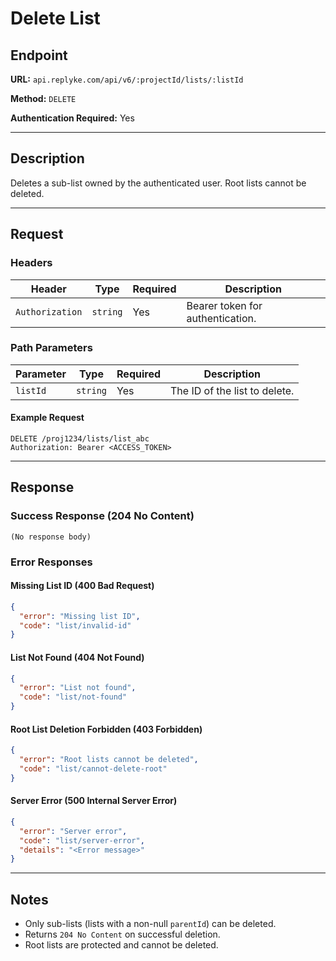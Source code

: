 # Delete List

## Endpoint

**URL:** `api.replyke.com/api/v6/:projectId/lists/:listId`

**Method:** `DELETE`

**Authentication Required:** Yes

---

## Description

Deletes a sub-list owned by the authenticated user. Root lists cannot be deleted.

---

## Request

### Headers

| Header          | Type     | Required | Description                      |
| --------------- | -------- | -------- | -------------------------------- |
| `Authorization` | `string` | Yes      | Bearer token for authentication. |

### Path Parameters

| Parameter | Type     | Required | Description                   |
| --------- | -------- | -------- | ----------------------------- |
| `listId`  | `string` | Yes      | The ID of the list to delete. |

#### Example Request

```http
DELETE /proj1234/lists/list_abc
Authorization: Bearer <ACCESS_TOKEN>
```

---

## Response

### Success Response (204 No Content)

```
(No response body)
```

### Error Responses

#### Missing List ID (400 Bad Request)

```json
{
  "error": "Missing list ID",
  "code": "list/invalid-id"
}
```

#### List Not Found (404 Not Found)

```json
{
  "error": "List not found",
  "code": "list/not-found"
}
```

#### Root List Deletion Forbidden (403 Forbidden)

```json
{
  "error": "Root lists cannot be deleted",
  "code": "list/cannot-delete-root"
}
```

#### Server Error (500 Internal Server Error)

```json
{
  "error": "Server error",
  "code": "list/server-error",
  "details": "<Error message>"
}
```

---

## Notes

- Only sub-lists (lists with a non-null `parentId`) can be deleted.
- Returns `204 No Content` on successful deletion.
- Root lists are protected and cannot be deleted.

